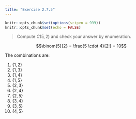 ```yaml
---
title: "Exercise 2.7.5"
---
```


```r
knitr::opts_chunk$set(options(scipen = 999))
knitr::opts_chunk$set(echo = FALSE)
```

> Compute $C(5, 2)$ and check your answer by enumeration.

$$\binom{5}{2} = \frac{5 \cdot 4}{2!} = 10$$

The combinations are:

1. $\{1,2\}$
1. $\{1,3\}$
1. $\{1,4\}$
1. $\{1,5\}$
1. $\{2,3\}$
1. $\{2,4\}$
1. $\{2,5\}$
1. $\{3,4\}$
1. $\{3,5\}$
1. $\{4,5\}$